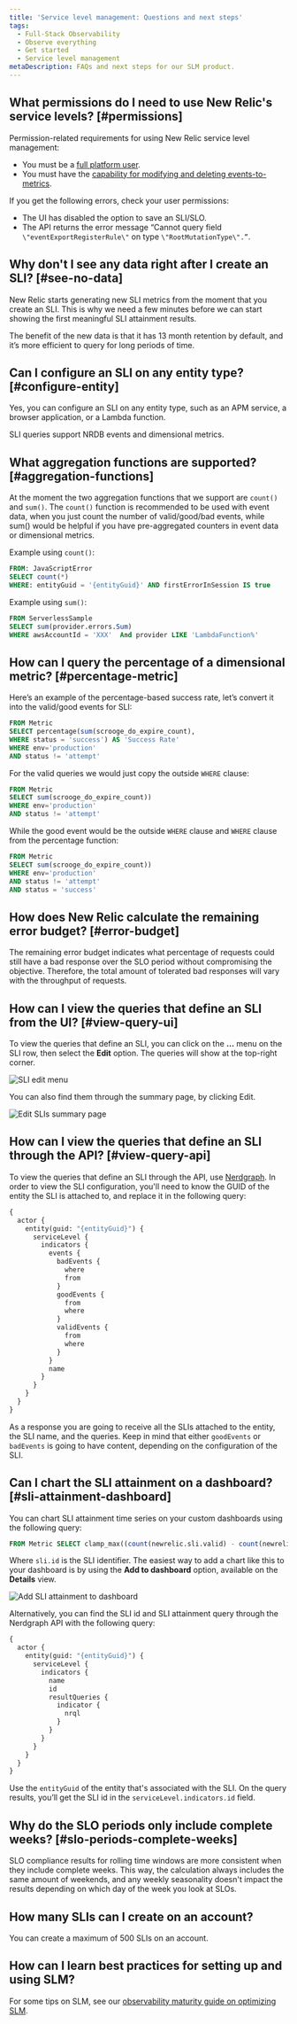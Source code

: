 ```yaml
---
title: 'Service level management: Questions and next steps'
tags:
  - Full-Stack Observability
  - Observe everything
  - Get started
  - Service level management
metaDescription: FAQs and next steps for our SLM product.
---
```







## What permissions do I need to use New Relic's service levels? [#permissions]

Permission-related requirements for using New Relic service level management:

* You must be a [full platform user](/docs/accounts/accounts-billing/new-relic-one-user-management/user-type).
* You must have the [capability for modifying and deleting events-to-metrics](/docs/accounts/accounts-billing/new-relic-one-user-management/user-capabilities#insights).

If you get the following errors, check your user permissions:

* The UI has disabled the option to save an SLI/SLO.
* The API returns the error message “Cannot query field `\"eventExportRegisterRule\"` on type `\"RootMutationType\".”`.

## Why don't I see any data right after I create an SLI? [#see-no-data]

New Relic starts generating new SLI metrics from the moment that you create an SLI. This is why we need a few minutes before we can start showing the first meaningful SLI attainment results.

The benefit of the new data is that it has 13 month retention by default, and it’s more efficient to query for long periods of time.

## Can I configure an SLI on any entity type? [#configure-entity]

Yes, you can configure an SLI on any entity type, such as an APM service, a browser application, or a Lambda function.

SLI queries support NRDB events and dimensional metrics.

## What aggregation functions are supported? [#aggregation-functions]

At the moment the two aggregation functions that we support are `count()` and `sum()`. The `count()` function is recommended to be used with event data, when you just count the number of valid/good/bad events, while sum() would be helpful if you have pre-aggregated counters in event data or dimensional metrics.

Example using `count()`:
```sql
FROM: JavaScriptError
SELECT count(*)
WHERE: entityGuid = '{entityGuid}' AND firstErrorInSession IS true
```
Example using `sum()`:
```sql
FROM ServerlessSample 
SELECT sum(provider.errors.Sum) 
WHERE awsAccountId = 'XXX'  And provider LIKE 'LambdaFunction%'
```

## How can I query the percentage of a dimensional metric? [#percentage-metric]

Here’s an example of the percentage-based success rate, let’s convert it into the valid/good events for SLI:

```sql
FROM Metric
SELECT percentage(sum(scrooge_do_expire_count), 
WHERE status = 'success') AS 'Success Rate'
WHERE env='production' 
AND status != 'attempt'
```

For the valid queries we would just copy the outside `WHERE` clause:

```sql
FROM Metric
SELECT sum(scrooge_do_expire_count))
WHERE env='production'
AND status != 'attempt'
```
While the good event would be the outside `WHERE` clause and `WHERE` clause from the percentage function:

```sql
FROM Metric
SELECT sum(scrooge_do_expire_count))
WHERE env='production'
AND status != 'attempt'
AND status = 'success'
```

## How does New Relic calculate the remaining error budget? [#error-budget]

The remaining error budget indicates what percentage of requests could still have a bad response over the SLO period without compromising the objective. Therefore, the total amount of tolerated bad responses will vary with the throughput of requests.

## How can I view the queries that define an SLI from the UI? [#view-query-ui]

To view the queries that define an SLI, you can click on the **...** menu on the SLI row, then select the **Edit** option. The queries will show at the top-right corner.

<img
  title="SLI edit menu.png"
  alt="SLI edit menu"
  src={slmEditMenu2}
/>

You can also find them through the summary page, by clicking Edit.
    
<img
  title="Edit SLIs summary page.png"
  alt="Edit SLIs summary page"
  src={slmSummaryEdit}
/>

## How can I view the queries that define an SLI through the API? [#view-query-api]

To view the queries that define an SLI through the API, use [Nerdgraph](/docs/apis/nerdgraph/examples/nerdgraph-slm/#retrieve-config). In order to view the SLI configuration, you'll need to know the GUID of the entity the SLI is attached to, and replace it in the following query:

```graphql
{
  actor {
    entity(guid: "{entityGuid}") {
      serviceLevel {
        indicators {
          events {
            badEvents {
              where
              from
            }
            goodEvents {
              from
              where
            }
            validEvents {
              from
              where
            }
          }
          name
        }
      }
    }
  }
}
```

As a response you are going to receive all the SLIs attached to the entity, the SLI name, and the queries. Keep in mind that either `goodEvents` or `badEvents` is going to have content, depending on the configuration of the SLI.

## Can I chart the SLI attainment on a dashboard? [#sli-attainment-dashboard]

You can chart SLI attainment time series on your custom dashboards using the following query:

```sql
FROM Metric SELECT clamp_max((count(newrelic.sli.valid) - count(newrelic.sli.bad)) / count(newrelic.sli.valid) * 100, 100) AS 'SLI attainment' WHERE sli.id = '<sli.id>' UNTIL 2 MINUTES AGO TIMESERIES AUTO
```

Where `sli.id` is the SLI identifier. The easiest way to add a chart like this to your dashboard is by using the **Add to dashboard** option, available on the **Details** view.

<img
  title="Add SLI attainment to dashboard.png"
  alt="Add SLI attainment to dashboard"
  src={slmAddToDashboard}
/>

Alternatively, you can find the SLI id and SLI attainment query through the Nerdgraph API with the following query:

```graphql
{
  actor {
    entity(guid: "{entityGuid}") {
      serviceLevel {
        indicators {
          name
          id
          resultQueries {
            indicator {
              nrql
            }
          }
        }
      }
    }
  }
}
```

Use the `entityGuid` of the entity that's associated with the SLI. On the query results, you’ll get the SLI id in the `serviceLevel.indicators.id` field.

## Why do the SLO periods only include complete weeks? [#slo-periods-complete-weeks]

SLO compliance results for rolling time windows are more consistent when they include complete weeks. This way, the calculation always includes the same amount of weekends, and any weekly seasonality doesn't impact the results depending on which day of the week you look at SLOs.

## How many SLIs can I create on an account?

You can create a maximum of 500 SLIs on an account.

## How can I learn best practices for setting up and using SLM?

For some tips on SLM, see our [observability maturity guide on optimizing SLM](/docs/new-relic-solutions/observability-maturity/uptime-performance-reliability/optimize-slm-guide).